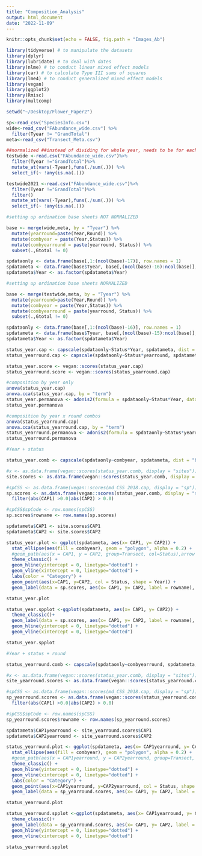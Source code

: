 ```yaml
---
title: "Composition_Analysis"
output: html_document
date: "2022-11-09"
---
```


```r
knitr::opts_chunk$set(echo = FALSE, fig.path = "Images_Ab")

library(tidyverse) # to manipulate the datasets
library(dplyr)
library(lubridate) # to deal with dates
library(nlme) # to conduct linear mixed effect models
library(car) # to calculate Type III sums of squares
library(lme4) # to conduct generalized mixed effect models
library(vegan)
library(ggplot2)
library(Rmisc)
library(multcomp)

setwd("~/Desktop/Flower_Paper2")

sp<-read_csv("SpeciesInfo.csv")  
wide<-read_csv("FAbundance_wide.csv") %>%
  filter(Tyear != "GrandTotal") 
meta<-read_csv("Transect_Meta.csv") 

##normalized ##instead of dividing for whole year, needs to be for each season
testwide <-read.csv("FAbundance_wide.csv")%>%
  filter(Tyear !="GrandTotal")%>%
  mutate_at(vars(-Tyear),funs(./sum(.))) %>%
  select_if(~ !any(is.na(.)))

testwide2021 <-read.csv("FAbundance_wide.csv")%>%
  filter(Tyear !="GrandTotal")%>%
  filter()
  mutate_at(vars(-Tyear),funs(./sum(.))) %>%
  select_if(~ !any(is.na(.)))

```

```r

#setting up ordination base sheets NOT NORMALIZED

base <- merge(wide,meta, by = "Tyear") %>%
  mutate(yearround=paste(Year,Round)) %>%
  mutate(combyear = paste(Year,Status)) %>%
  mutate(combyearround = paste(yearround, Status)) %>%
  subset(.,Gtotal != 0)

spdataonly <- data.frame(base[,1:(ncol(base)-17)], row.names = 1)
spdatameta <- data.frame(base$Tyear, base[,(ncol(base)-16):ncol(base)], row.names = 1)
spdatameta$Year <- as.factor(spdatameta$Year)
```

```r
#setting up ordination base sheets NORMALIZED

base <- merge(testwide,meta, by = "Tyear") %>%
  mutate(yearround=paste(Year,Round)) %>%
  mutate(combyear = paste(Year,Status)) %>%
  mutate(combyearround = paste(yearround, Status)) %>%
  subset(.,Gtotal != 0)

spdataonly <- data.frame(base[,1:(ncol(base)-16)], row.names = 1)
spdatameta <- data.frame(base$Tyear, base[,(ncol(base)-15):ncol(base)], row.names = 1)
spdatameta$Year <- as.factor(spdatameta$Year)
```

```r
status_year.cap <- capscale(spdataonly~Status*Year, spdatameta, dist = "bray")
status_yearround.cap <- capscale(spdataonly~Status*yearround, spdatameta, dist="bray")

status_year.score <- vegan::scores(status_year.cap)
status_yearround.score <- vegan::scores(status_yearround.cap)

#composition by year only
anova(status_year.cap)
anova.cca(status_year.cap, by = "term")
status_year.permanova <- adonis2(formula = spdataonly~Status*Year, data = spdatameta, permutations = 999, method ="bray")
status_year.permanova

#composition by year x round combos
anova(status_yearround.cap)
anova.cca(status_yearround.cap, by = "term")
status_yearround.permanova <- adonis2(formula = spdataonly~Status*yearround, data = spdatameta, permutations = 999, method ="bray")
status_yearround.permanova
```



```r

#Year + status

status_year.comb <- capscale(spdataonly~combyear, spdatameta, dist = "bray")

#x <- as.data.frame(vegan::scores(status_year.comb, display = "sites"))
site.scores <- as.data.frame(vegan::scores(status_year.comb, display = "sites"))

#spCSS <- as.data.frame(vegan::scores(md_CSS_2018.cap, display = "sp"))
sp.scores <- as.data.frame(vegan::scores(status_year.comb, display = "sp")) %>%
  filter(abs(CAP1) >0.0|abs(CAP2) > 0.0)

#spCSS$spCode <- row.names(spCSS)
sp.scores$rowname <- row.names(sp.scores)

spdatameta$CAP1 <- site.scores$CAP1
spdatameta$CAP2 <- site.scores$CAP2

status_year.plot <- ggplot(spdatameta, aes(x= CAP1, y= CAP2)) + 
  stat_ellipse(aes(fill = combyear), geom = "polygon", alpha = 0.2) +
  #geom_path(aes(x = CAP1, y = CAP2, group=Transect, col=Status),arrow = arrow(angle = 30, length=unit(0.1, "in"), type="open"), inherit.aes = FALSE)+
  theme_classic() + 
  geom_hline(yintercept = 0, linetype="dotted") + 
  geom_vline(xintercept = 0, linetype="dotted") +
  labs(color = "Category") +
  geom_point(aes(x=CAP1, y=CAP2, col = Status, shape = Year)) +
  geom_label(data = sp.scores, aes(x= CAP1, y= CAP2, label = rowname), size = 2)

status_year.plot

status_year.spplot <-ggplot(spdatameta, aes(x= CAP1, y= CAP2)) +
  theme_classic()+ 
  geom_label(data = sp.scores, aes(x= CAP1, y= CAP2, label = rowname), size = 2) +
  geom_hline(yintercept = 0, linetype="dotted") + 
  geom_vline(xintercept = 0, linetype="dotted")

status_year.spplot

```


```r

#Year + status + round

status_yearround.comb <- capscale(spdataonly~combyearround, spdatameta, dist = "bray")

#x <- as.data.frame(vegan::scores(status_year.comb, display = "sites"))
site_yearround.scores <- as.data.frame(vegan::scores(status_yearround.comb, display = "sites"))

#spCSS <- as.data.frame(vegan::scores(md_CSS_2018.cap, display = "sp"))
sp_yearround.scores <- as.data.frame(vegan::scores(status_yearround.comb, display = "sp")) %>%
  filter(abs(CAP1) >0.0|abs(CAP2) > 0.0)

#spCSS$spCode <- row.names(spCSS)
sp_yearround.scores$rowname <- row.names(sp_yearround.scores)

spdatameta$CAP1yearround <- site_yearround.scores$CAP1
spdatameta$CAP2yearround <- site_yearround.scores$CAP2

status_yearround.plot <- ggplot(spdatameta, aes(x= CAP1yearround, y= CAP2yearround)) + 
  stat_ellipse(aes(fill = combyear), geom = "polygon", alpha = 0.2) +
  #geom_path(aes(x = CAP1yearround, y = CAP2yearround, group=Transect, col=Status),arrow = arrow(angle = 30, length=unit(0.1, "in"), type="open"), inherit.aes = FALSE)+
  theme_classic() + 
  geom_hline(yintercept = 0, linetype="dotted") + 
  geom_vline(xintercept = 0, linetype="dotted") +
  labs(color = "Category") +
  geom_point(aes(x=CAP1yearround, y=CAP2yearround, col = Status, shape = Year)) +
  geom_label(data = sp_yearround.scores, aes(x= CAP1, y= CAP2, label = rowname), size = 2)

status_yearround.plot

status_yearround.spplot <-ggplot(spdatameta, aes(x= CAP1yearround, y= CAP2yearround)) +
  theme_classic()+ 
  geom_label(data = sp_yearround.scores, aes(x= CAP1, y= CAP2, label = rowname), size = 2) +
  geom_hline(yintercept = 0, linetype="dotted") + 
  geom_vline(xintercept = 0, linetype="dotted")

status_yearround.spplot
```











